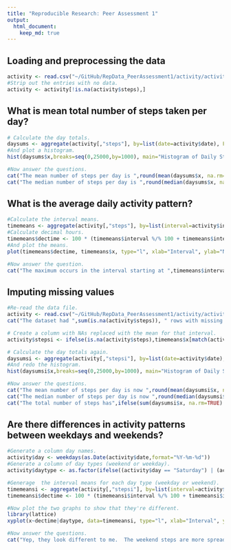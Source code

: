 ```yaml
---
title: "Reproducible Research: Peer Assessment 1"
output: 
  html_document:
    keep_md: true
---
```



## Loading and preprocessing the data

```r
activity <- read.csv("~/GitHub/RepData_PeerAssessment1/activity/activity.csv")
#Strip out the entries with no data.
activity <- activity[!is.na(activity$steps),]
```

## What is mean total number of steps taken per day?

```r
# Calculate the day totals.
daysums <- aggregate(activity[,"steps"], by=list(date=activity$date), FUN=sum, na.rm=TRUE)
#And plot a histogram.
hist(daysums$x,breaks=seq(0,25000,by=1000), main="Histogram of Daily Steps", xlab="Steps")

#Now answer the questions.
cat("The mean number of steps per day is ",round(mean(daysums$x, na.rm=TRUE)),".\n", sep="")
cat("The median number of steps per day is ",round(median(daysums$x, na.rm=TRUE)),".\n", sep="")
```

## What is the average daily activity pattern?

```r
#Calculate the interval means.
timemeans <- aggregate(activity[,"steps"], by=list(interval=activity$interval), FUN=mean, na.rm=TRUE)
#Calculate decimal hours.
timemeans$dectime <- 100 * (timemeans$interval %/% 100 + timemeans$interval %% 100 / 60)
#And plot the means.
plot(timemeans$dectime, timemeans$x, type="l", xlab="Interval", ylab="Number of Steps", main=" Average Daily Activity Pattern")

#Now answer the question.
cat("The maximum occurs in the interval starting at ",timemeans$interval[which.max(timemeans$x)],".\n",sep="")
```

## Imputing missing values

```r
#Re-read the data file.
activity <- read.csv("~/GitHub/RepData_PeerAssessment1/activity/activity.csv")
cat("The dataset had ",sum(is.na(activity$steps)), " rows with missing values.\n", sep="")

# Create a column with NAs replaced with the mean for that interval.
activity$stepsi <- ifelse(is.na(activity$steps),timemeans$x[match(activity$interval,timemeans$interval)],activity$steps)

# Calculate the day totals again.
daysumsi <- aggregate(activity[,"stepsi"], by=list(date=activity$date), FUN=sum, na.rm=TRUE)
#And redo the histogram.
hist(daysumsi$x,breaks=seq(0,25000,by=1000), main="Histogram of Daily Steps (after imputation", xlab="Steps")

#Now answer the questions.
cat("The mean number of steps per day is now ",round(mean(daysumsi$x, na.rm=TRUE))," rather than ",round(mean(daysums$x, na.rm=TRUE)),".\n", sep="")
cat("The median number of steps per day is now ",round(median(daysumsi$x, na.rm=TRUE))," rather than ",round(median(daysums$x, na.rm=TRUE)),".\n", sep="")
cat("The total number of steps has",ifelse(sum(daysumsi$x, na.rm=TRUE) > sum(daysums$x, na.rm=TRUE),"increased.","decreased."))
```

## Are there differences in activity patterns between weekdays and weekends?

```r
#Generate a column day names.
activity$day <- weekdays(as.Date(activity$date,format="%Y-%m-%d"))
#Generate a column of day types (weekend or weekday).
activity$daytype <- as.factor(ifelse((activity$day == "Saturday") | (activity$day == "Sunday"),"weekend","weekday"))

#Generage  the interval means for each day type (weekday or weekend).
timemeansi <- aggregate(activity[,"stepsi"], by=list(interval=activity$interval ,daytype=activity$daytype), FUN=mean, na.rm=TRUE)
timemeansi$dectime <- 100 * (timemeansi$interval %/% 100 + timemeansi$interval %% 100 / 60)

#Now plot the two graphs to show that they're different.
library(lattice)
xyplot(x~dectime|daytype, data=timemeansi, type="l", xlab="Interval", ylab="Number of steps",layout=c(1,2), ylim=c(0,250))

#Now answer the questions.
cat("Yep, they look different to me.  The weekend steps are more spread out through the day.")
```